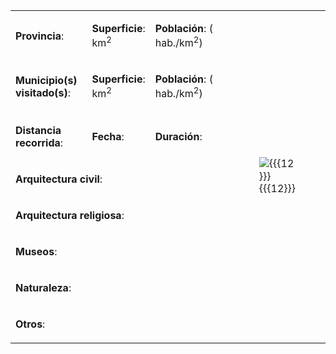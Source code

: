 
<table class="wikitable" width="100%">

<tr><td>'''Provincia''': {{{1}}}</td><td width="15%">'''Superficie''': {{{2}}} km<sup>2</sup></td><td width="25%">'''Población''': {{{3}}} ({{{4}}} hab./km<sup>2</sup>)</td><td rowspan="8" width="1%">[[File:{{{12}}}]]</td></tr>

<tr><td>'''Municipio(s) visitado(s)''': {{{5}}}</td><td>'''Superficie''': {{{6}}} km<sup>2</sup></td><td>'''Población''': {{{7}}} ({{{8}}} hab./km<sup>2</sup>)</td></tr>

<tr><td>'''Distancia recorrida''': {{{9}}}</td><td>'''Fecha''': {{{9}}}</td><td>'''Duración''': {{{9}}}</td></tr>

<tr><td colspan=3>'''Arquitectura civil''': {{{9}}}</td></tr>

<tr><td colspan=3>'''Arquitectura religiosa''': {{{9}}}</td></tr>

<tr><td colspan=3>'''Museos''': {{{10}}}</td></tr>

<tr><td colspan=3>'''Naturaleza''': {{{10}}}</td></tr>

<tr><td colspan=3>'''Otros''': {{{11}}}</td></tr>

</table>
